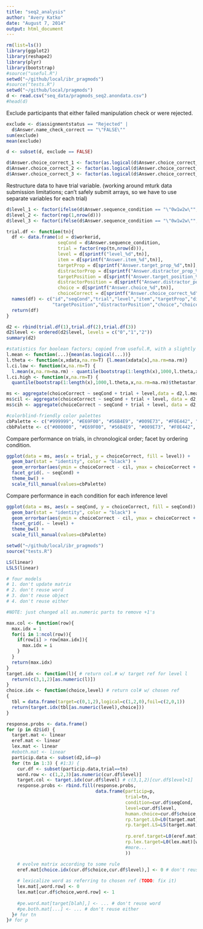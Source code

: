 ```yaml
---
title: "seq2_analysis"
author: "Avery Katko"
date: "August 7, 2014"
output: html_document
---
```


```r
rm(list=ls())
library(ggplot2)
library(reshape2)
library(plyr)
library(bootstrap)
#source("useful.R")
setwd("~/github/local/ibr_pragmods")
#source("tests.R")
setwd("~/github/local/pragmods")
d <- read.csv("seq_data/pragmods_seq2.anondata.csv")
#head(d)
```

Exclude participants that either failed manipulation check or were rejected.

```r
exclude <- d$assignmentstatus == "Rejected" |
  d$Answer.name_check_correct == "\"FALSE\""
sum(exclude)
mean(exclude)

d <- subset(d, exclude == FALSE)

d$Answer.choice_correct_1 <- factor(as.logical(d$Answer.choice_correct_1))
d$Answer.choice_correct_2 <- factor(as.logical(d$Answer.choice_correct_2))
d$Answer.choice_correct_3 <- factor(as.logical(d$Answer.choice_correct_3))
```

Restructure data to have trial variable. (working around mturk data submission limitations; can't safely submit arrays, so we have to use separate variables for each trial)

```r
d$level_1 <- factor(ifelse(d$Answer.sequence_condition == "\"0w1w2w\"",0,2))
d$level_2 <- factor(rep(1,nrow(d)))
d$level_3 <- factor(ifelse(d$Answer.sequence_condition == "\"0w1w2w\"",2,0))

trial.df <- function(tn){
  df <- data.frame(id = d$workerid,
                   seqCond = d$Answer.sequence_condition,
                   trial = factor(rep(tn,nrow(d))),
                   level = d[sprintf("level_%d",tn)],
                   item = d[sprintf("Answer.item_%d",tn)],
                   targetProp = d[sprintf("Answer.target_prop_%d",tn)],
                   distractorProp = d[sprintf("Answer.distractor_prop_%d",tn)],
                   targetPosition = d[sprintf("Answer.target_position_%d",tn)],
                   distractorPosition = d[sprintf("Answer.distractor_position_%d",tn)],
                   choice = d[sprintf("Answer.choice_%d",tn)],
                   choiceCorrect = d[sprintf("Answer.choice_correct_%d",tn)])
  names(df) <- c("id","seqCond","trial","level","item","targetProp","distractorProp",
                 "targetPosition","distractorPosition","choice","choiceCorrect")
  return(df)
}

d2 <- rbind(trial.df(1),trial.df(2),trial.df(3))
d2$level <- ordered(d2$level, levels = c("0","1","2"))
summary(d2)
```

```r
#statistics for boolean factors; copied from useful.R, with a slightly different mean function to work with the choiceCorrect factor
l.mean <- function(...){mean(as.logical(...))}
l.theta <- function(x,xdata,na.rm=T) {l.mean(xdata[x],na.rm=na.rm)}
l.ci.low <- function(x,na.rm=T) {
  l.mean(x,na.rm=na.rm) - quantile(bootstrap(1:length(x),1000,l.theta,x,na.rm=na.rm)$thetastar,.025,na.rm=na.rm)}
l.ci.high <- function(x,na.rm=T) {
  quantile(bootstrap(1:length(x),1000,l.theta,x,na.rm=na.rm)$thetastar,.975,na.rm=na.rm) - l.mean(x,na.rm=na.rm)}

ms <- aggregate(choiceCorrect ~ seqCond + trial + level,data = d2,l.mean)
ms$cil <- aggregate(choiceCorrect ~ seqCond + trial + level, data = d2, l.ci.low)$choiceCorrect
ms$cih <- aggregate(choiceCorrect ~ seqCond + trial + level, data = d2, l.ci.high)$choiceCorrect

#colorblind-friendly color palettes
cbPalette <- c("#999999", "#E69F00", "#56B4E9", "#009E73", "#F0E442", "#0072B2", "#D55E00", "#CC79A7")
cbbPalette <- c("#000000", "#E69F00", "#56B4E9", "#009E73", "#F0E442", "#0072B2", "#D55E00", "#CC79A7")
```

Compare performance on trials, in chronological order; facet by ordering condition.

```r
ggplot(data = ms, aes(x = trial, y = choiceCorrect, fill = level)) +
  geom_bar(stat = "identity", color = "black") +
  geom_errorbar(aes(ymin = choiceCorrect - cil, ymax = choiceCorrect + cih), width = 0.2) +
  facet_grid(. ~ seqCond) + 
  theme_bw() +
  scale_fill_manual(values=cbPalette)
```

Compare performance in each condition for each inference level

```r
ggplot(data = ms, aes(x = seqCond, y = choiceCorrect, fill = seqCond)) +
  geom_bar(stat = "identity", color = "black") +
  geom_errorbar(aes(ymin = choiceCorrect - cil, ymax = choiceCorrect + cih), width = 0.2) +
  facet_grid(. ~ level) +
  theme_bw() +
  scale_fill_manual(values=cbPalette)
```

```r
setwd("~/github/local/ibr_pragmods")
source("tests.R")

LS(linear)
LSLS(linear)

# four models
# 1. don't update matrix
# 2. don't reuse word
# 3. don't reuse object
# 4. don't reuse either

#NOTE: just changed all as.numeric parts to remove +1's

max.col <- function(row){
  max.idx = 1
  for(i in 1:ncol(row)){
    if(row[i] > row[max.idx]){
      max.idx = i
    }
  }
  return(max.idx)
}
target.idx <- function(l){ # return col.# w/ target ref for level l
  return(c(3,1,2)[as.numeric(l)])
}
choice.idx <- function(choice,level) # return col# w/ chosen ref
{
  tbl = data.frame(target=c(0,1,2),logical=c(1,2,0),foil=c(2,0,1))
  return(target.idx(tbl[as.numeric(level),choice]))
}

response.probs <- data.frame()
for (p in d2$id) {
  target.mat <- linear
  eref.mat <- linear
  lex.mat <- linear
  #eboth.mat <- linear
  particip.data <- subset(d2,id==p)
  for (tn in 1:3) { #1:3) {
    cur.df <- subset(particip.data,trial==tn)
    word.row <- c(1,2,3)[as.numeric(cur.df$level)]
    target.col <- target.idx(cur.df$level) # c(3,1,2)[cur.df$level+1]
    response.probs <- rbind.fill(response.probs,
                                 data.frame(particip=p,
                                            trial=tn,
                                            condition=cur.df$seqCond,
                                            level=cur.df$level,
                                            human.choice=cur.df$choice,
                                            rp.target.L0=L0(target.mat)[word.row,target.col],
                                            rp.target.LS=LS(target.mat)[word.row,target.col],
                                            
                                            rp.eref.target=L0(eref.mat)[word.row,target.col],
                                            rp.lex.target=L0(lex.mat)[word.row,target.col]
                                            #more...
                                            ))

    # evolve matrix according to some rule
    eref.mat[choice.idx(cur.df$choice,cur.df$level),] <- 0 # don't reuse referent
    
    # lexicalize word as referring to chosen ref (TODO: fix it)
    lex.mat[,word.row] <- 0
    lex.mat[cur.df$choice,word.row] <- 1
    
    #pe.word.mat[target[blah],] <- ... # don't reuse word
    #pe.both.mat[...] <- ... # don't reuse either
  }# for tn
}# for p

```
